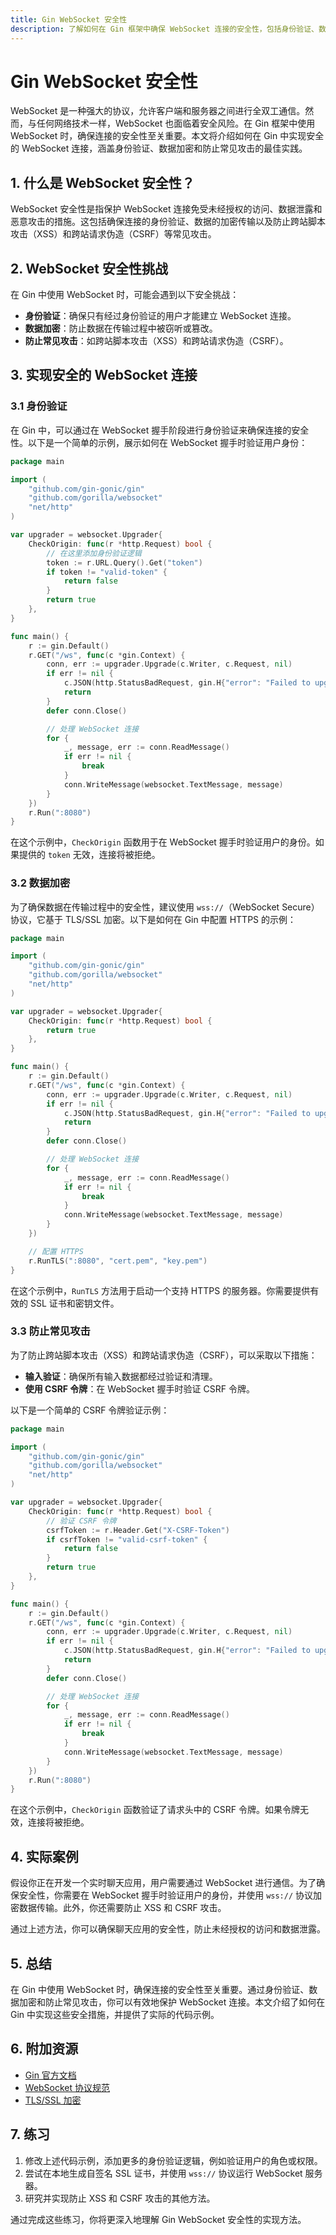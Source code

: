```yaml
---
title: Gin WebSocket 安全性
description: 了解如何在 Gin 框架中确保 WebSocket 连接的安全性，包括身份验证、数据加密和防止常见攻击的最佳实践。
---
```


# Gin WebSocket 安全性

WebSocket 是一种强大的协议，允许客户端和服务器之间进行全双工通信。然而，与任何网络技术一样，WebSocket 也面临着安全风险。在 Gin 框架中使用 WebSocket 时，确保连接的安全性至关重要。本文将介绍如何在 Gin 中实现安全的 WebSocket 连接，涵盖身份验证、数据加密和防止常见攻击的最佳实践。

## 1. 什么是 WebSocket 安全性？

WebSocket 安全性是指保护 WebSocket 连接免受未经授权的访问、数据泄露和恶意攻击的措施。这包括确保连接的身份验证、数据的加密传输以及防止跨站脚本攻击（XSS）和跨站请求伪造（CSRF）等常见攻击。

## 2. WebSocket 安全性挑战

在 Gin 中使用 WebSocket 时，可能会遇到以下安全挑战：

- **身份验证**：确保只有经过身份验证的用户才能建立 WebSocket 连接。
- **数据加密**：防止数据在传输过程中被窃听或篡改。
- **防止常见攻击**：如跨站脚本攻击（XSS）和跨站请求伪造（CSRF）。

## 3. 实现安全的 WebSocket 连接

### 3.1 身份验证

在 Gin 中，可以通过在 WebSocket 握手阶段进行身份验证来确保连接的安全性。以下是一个简单的示例，展示如何在 WebSocket 握手时验证用户身份：

```go
package main

import (
    "github.com/gin-gonic/gin"
    "github.com/gorilla/websocket"
    "net/http"
)

var upgrader = websocket.Upgrader{
    CheckOrigin: func(r *http.Request) bool {
        // 在这里添加身份验证逻辑
        token := r.URL.Query().Get("token")
        if token != "valid-token" {
            return false
        }
        return true
    },
}

func main() {
    r := gin.Default()
    r.GET("/ws", func(c *gin.Context) {
        conn, err := upgrader.Upgrade(c.Writer, c.Request, nil)
        if err != nil {
            c.JSON(http.StatusBadRequest, gin.H{"error": "Failed to upgrade to WebSocket"})
            return
        }
        defer conn.Close()

        // 处理 WebSocket 连接
        for {
            _, message, err := conn.ReadMessage()
            if err != nil {
                break
            }
            conn.WriteMessage(websocket.TextMessage, message)
        }
    })
    r.Run(":8080")
}
```

在这个示例中，`CheckOrigin` 函数用于在 WebSocket 握手时验证用户的身份。如果提供的 `token` 无效，连接将被拒绝。

### 3.2 数据加密

为了确保数据在传输过程中的安全性，建议使用 `wss://`（WebSocket Secure）协议，它基于 TLS/SSL 加密。以下是如何在 Gin 中配置 HTTPS 的示例：

```go
package main

import (
    "github.com/gin-gonic/gin"
    "github.com/gorilla/websocket"
    "net/http"
)

var upgrader = websocket.Upgrader{
    CheckOrigin: func(r *http.Request) bool {
        return true
    },
}

func main() {
    r := gin.Default()
    r.GET("/ws", func(c *gin.Context) {
        conn, err := upgrader.Upgrade(c.Writer, c.Request, nil)
        if err != nil {
            c.JSON(http.StatusBadRequest, gin.H{"error": "Failed to upgrade to WebSocket"})
            return
        }
        defer conn.Close()

        // 处理 WebSocket 连接
        for {
            _, message, err := conn.ReadMessage()
            if err != nil {
                break
            }
            conn.WriteMessage(websocket.TextMessage, message)
        }
    })

    // 配置 HTTPS
    r.RunTLS(":8080", "cert.pem", "key.pem")
}
```

在这个示例中，`RunTLS` 方法用于启动一个支持 HTTPS 的服务器。你需要提供有效的 SSL 证书和密钥文件。

### 3.3 防止常见攻击

为了防止跨站脚本攻击（XSS）和跨站请求伪造（CSRF），可以采取以下措施：

- **输入验证**：确保所有输入数据都经过验证和清理。
- **使用 CSRF 令牌**：在 WebSocket 握手时验证 CSRF 令牌。

以下是一个简单的 CSRF 令牌验证示例：

```go
package main

import (
    "github.com/gin-gonic/gin"
    "github.com/gorilla/websocket"
    "net/http"
)

var upgrader = websocket.Upgrader{
    CheckOrigin: func(r *http.Request) bool {
        // 验证 CSRF 令牌
        csrfToken := r.Header.Get("X-CSRF-Token")
        if csrfToken != "valid-csrf-token" {
            return false
        }
        return true
    },
}

func main() {
    r := gin.Default()
    r.GET("/ws", func(c *gin.Context) {
        conn, err := upgrader.Upgrade(c.Writer, c.Request, nil)
        if err != nil {
            c.JSON(http.StatusBadRequest, gin.H{"error": "Failed to upgrade to WebSocket"})
            return
        }
        defer conn.Close()

        // 处理 WebSocket 连接
        for {
            _, message, err := conn.ReadMessage()
            if err != nil {
                break
            }
            conn.WriteMessage(websocket.TextMessage, message)
        }
    })
    r.Run(":8080")
}
```

在这个示例中，`CheckOrigin` 函数验证了请求头中的 CSRF 令牌。如果令牌无效，连接将被拒绝。

## 4. 实际案例

假设你正在开发一个实时聊天应用，用户需要通过 WebSocket 进行通信。为了确保安全性，你需要在 WebSocket 握手时验证用户的身份，并使用 `wss://` 协议加密数据传输。此外，你还需要防止 XSS 和 CSRF 攻击。

通过上述方法，你可以确保聊天应用的安全性，防止未经授权的访问和数据泄露。

## 5. 总结

在 Gin 中使用 WebSocket 时，确保连接的安全性至关重要。通过身份验证、数据加密和防止常见攻击，你可以有效地保护 WebSocket 连接。本文介绍了如何在 Gin 中实现这些安全措施，并提供了实际的代码示例。

## 6. 附加资源

- [Gin 官方文档](https://gin-gonic.com/docs/)
- [WebSocket 协议规范](https://tools.ietf.org/html/rfc6455)
- [TLS/SSL 加密](https://en.wikipedia.org/wiki/Transport_Layer_Security)

## 7. 练习

1. 修改上述代码示例，添加更多的身份验证逻辑，例如验证用户的角色或权限。
2. 尝试在本地生成自签名 SSL 证书，并使用 `wss://` 协议运行 WebSocket 服务器。
3. 研究并实现防止 XSS 和 CSRF 攻击的其他方法。

通过完成这些练习，你将更深入地理解 Gin WebSocket 安全性的实现方法。